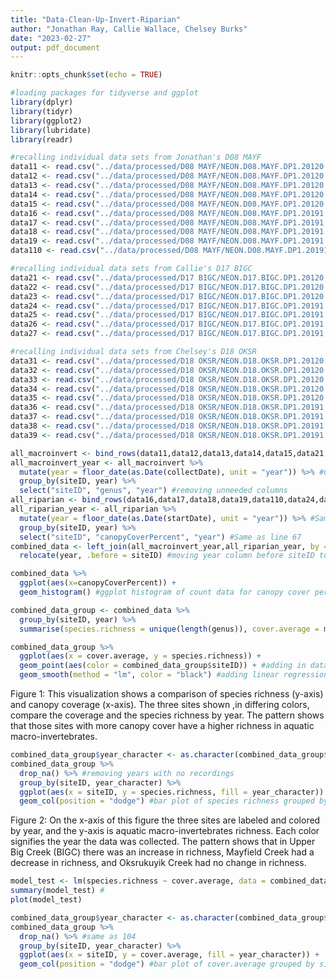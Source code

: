 ```yaml
---
title: "Data-Clean-Up-Invert-Riparian"
author: "Jonathan Ray, Callie Wallace, Chelsey Burks"
date: "2023-02-27"
output: pdf_document
---
```


```r
knitr::opts_chunk$set(echo = TRUE)
```

```r
#loading packages for tidyverse and ggplot
library(dplyr)
library(tidyr)
library(ggplot2)
library(lubridate)
library(readr)
```


```r
#recalling individual data sets from Jonathan's D08 MAYF
data11 <- read.csv("../data/processed/D08 MAYF/NEON.D08.MAYF.DP1.20120.001.inv_taxonomyProcessed.2017-07.expanded.20221122T184910Z.csv")
data12 <- read.csv("../data/processed/D08 MAYF/NEON.D08.MAYF.DP1.20120.001.inv_taxonomyProcessed.2018-07.expanded.20221128T184824Z.csv")
data13 <- read.csv("../data/processed/D08 MAYF/NEON.D08.MAYF.DP1.20120.001.inv_taxonomyProcessed.2019-07.expanded.20221128T173134Z.csv")
data14 <- read.csv("../data/processed/D08 MAYF/NEON.D08.MAYF.DP1.20120.001.inv_taxonomyProcessed.2020-07.expanded.20221128T212351Z.csv")
data15 <- read.csv("../data/processed/D08 MAYF/NEON.D08.MAYF.DP1.20120.001.inv_taxonomyProcessed.2021-07.expanded.20221129T232348Z.csv")
data16 <- read.csv("../data/processed/D08 MAYF/NEON.D08.MAYF.DP1.20191.001.rip_percentComposition.2017-08.basic.20230112T002045Z.csv")
data17 <- read.csv("../data/processed/D08 MAYF/NEON.D08.MAYF.DP1.20191.001.rip_percentComposition.2018-08.basic.20230112T002023Z.csv")
data18 <- read.csv("../data/processed/D08 MAYF/NEON.D08.MAYF.DP1.20191.001.rip_percentComposition.2019-08.basic.20230112T001825Z.csv")
data19 <- read.csv("../data/processed/D08 MAYF/NEON.D08.MAYF.DP1.20191.001.rip_percentComposition.2021-08.basic.20230112T002158Z.csv")
data110 <- read.csv("../data/processed/D08 MAYF/NEON.D08.MAYF.DP1.20191.001.rip_percentComposition.2022-08.basic.20230112T002125Z.csv")

```

```r
#recalling individual data sets from Callie's D17 BIGC
data21 <- read.csv("../data/processed/D17 BIGC/NEON.D17.BIGC.DP1.20120.001.inv_taxonomyProcessed.2018-07.expanded.20221128T191616Z.csv")
data22 <- read.csv("../data/processed/D17 BIGC/NEON.D17.BIGC.DP1.20120.001.inv_taxonomyProcessed.2019-07.expanded.20221128T162452Z 2.csv")
data23 <- read.csv("../data/processed/D17 BIGC/NEON.D17.BIGC.DP1.20120.001.inv_taxonomyProcessed.2021-07.expanded.20221129T222632Z.csv")
data24 <- read.csv("../data/processed/D17 BIGC/NEON.D17.BIGC.DP1.20191.001.rip_percentComposition.2018-07.basic.20230112T002002Z.csv")
data25 <- read.csv("../data/processed/D17 BIGC/NEON.D17.BIGC.DP1.20191.001.rip_percentComposition.2019-07.basic.20230112T002213Z.csv")
data26 <- read.csv("../data/processed/D17 BIGC/NEON.D17.BIGC.DP1.20191.001.rip_percentComposition.2021-08.basic.20230112T001807Z.csv")
data27 <- read.csv("../data/processed/D17 BIGC/NEON.D17.BIGC.DP1.20191.001.rip_percentComposition.2021-08.basic.20230112T001807Z.csv")
```

```r
#recalling individual data sets from Chelsey's D18 OKSR
data31 <- read.csv("../data/processed/D18 OKSR/NEON.D18.OKSR.DP1.20120.001.inv_taxonomyProcessed.2017-07.expanded.20221122T171622Z.csv")
data32 <- read.csv("../data/processed/D18 OKSR/NEON.D18.OKSR.DP1.20120.001.inv_taxonomyProcessed.2018-07.expanded.20221128T182544Z.csv")
data33 <- read.csv("../data/processed/D18 OKSR/NEON.D18.OKSR.DP1.20120.001.inv_taxonomyProcessed.2019-07.expanded.20221128T174721Z.csv")
data34 <- read.csv("../data/processed/D18 OKSR/NEON.D18.OKSR.DP1.20120.001.inv_taxonomyProcessed.2020-07.expanded.20221128T220306Z.csv")
data35 <- read.csv("../data/processed/D18 OKSR/NEON.D18.OKSR.DP1.20120.001.inv_taxonomyProcessed.2021-07.expanded.20221129T222833Z.csv")
data36 <- read.csv("../data/processed/D18 OKSR/NEON.D18.OKSR.DP1.20191.001.rip_percentComposition.2017-07.basic.20230112T002307Z.csv")
data37 <- read.csv("../data/processed/D18 OKSR/NEON.D18.OKSR.DP1.20191.001.rip_percentComposition.2019-07.basic.20230112T001757Z.csv")
data38 <- read.csv("../data/processed/D18 OKSR/NEON.D18.OKSR.DP1.20191.001.rip_percentComposition.2021-07.basic.20230112T002024Z.csv")
data39 <- read.csv("../data/processed/D18 OKSR/NEON.D18.OKSR.DP1.20191.001.rip_percentComposition.2022-07.basic.20230112T001943Z.csv")

```

```r
all_macroinvert <- bind_rows(data11,data12,data13,data14,data15,data21,data22,data23,data31,data32,data33,data34,data35) #combining all macroinvertebrate data into one data frame
all_macroinvert_year <- all_macroinvert %>% 
  mutate(year = floor_date(as.Date(collectDate), unit = "year")) %>% #Collapsing collectDate into a year column
  group_by(siteID, year) %>% 
  select("siteID", "genus", "year") #removing unneeded columns
all_riparian <- bind_rows(data16,data17,data18,data19,data110,data24,data25,data26,data27,data36,data37,data38,data39) #combining all riparian data into one data frame
all_riparian_year <- all_riparian %>% 
  mutate(year = floor_date(as.Date(startDate), unit = "year")) %>% #Same as line 65
  group_by(siteID, year) %>% 
  select("siteID", "canopyCoverPercent", "year") #Same as line 67
combined_data <- left_join(all_macroinvert_year,all_riparian_year, by = c("siteID","year")) %>% #Joining macroinvertebrate data and riparian data into a single data frame based on shared siteID and year
  relocate(year, .before = siteID) #moving year column before siteID to improve aesthetic

```

```r
combined_data %>% 
  ggplot(aes(x=canopyCoverPercent)) +
  geom_histogram() #ggplot histogram of count data for canopy cover percent 

```

```r
combined_data_group <- combined_data %>% 
  group_by(siteID, year) %>% 
  summarise(species.richness = unique(length(genus)), cover.average = mean(canopyCoverPercent)) #creating species richness and average canopy cover per site per year

```

```r
combined_data_group %>% 
  ggplot(aes(x = cover.average, y = species.richness)) +
  geom_point(aes(color = combined_data_group$siteID)) + #adding in data points to scatter
  geom_smooth(method = "lm", color = "black") #adding linear regression line

```
Figure 1: This visualization shows a comparison of species richness (y-axis) and canopy coverage (x-axis). The three sites shown ,in differing colors, compare the coverage and the species richness by year. The pattern shows that those sites with more canopy cover have a higher richness in aquatic macro-invertebrates. 

```r
combined_data_group$year_character <- as.character(combined_data_group$year) #changing variable type to character to improve aesthetic
combined_data_group %>%
  drop_na() %>% #removing years with no recordings
  group_by(siteID, year_character) %>% 
  ggplot(aes(x = siteID, y = species.richness, fill = year_character)) + 
  geom_col(position = "dodge") #bar plot of species richness grouped by site and year 

```
Figure 2: On the x-axis of this figure the three sites are labeled and colored by year, and the y-axis is aquatic macro-invertebrates richness. Each color signifies the year the data was collected. The pattern shows that in Upper Big Creek (BIGC) there was an increase in richness, Mayfield Creek had a decrease in richness, and Oksrukuyik Creek had no change in richness.  
```r
model_test <- lm(species.richness ~ cover.average, data = combined_data_group) #establishing linear regression model test for species.richness predicted by cover.average
summary(model_test) #
plot(model_test) 

```
```r
combined_data_group$year_character <- as.character(combined_data_group$year) #same as line 102
combined_data_group %>%
  drop_na() %>% #same as 104
  group_by(siteID, year_character) %>% 
  ggplot(aes(x = siteID, y = cover.average, fill = year_character)) +
  geom_col(position = "dodge") #bar plot of cover.average grouped by siteID and year
```